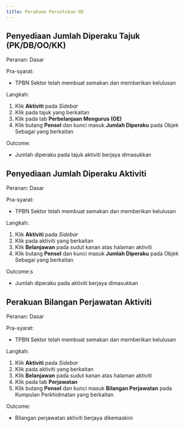```yaml
---
title: Perakuan Peruntukan OE
---
```


## Penyediaan Jumlah Diperaku Tajuk (PK/DB/OO/KK)
Peranan: Dasar

Pra-syarat:
* TPBN Sektor telah membuat semakan dan memberikan kelulusan

Langkah:
1. Klik **Aktiviti** pada *Sidebar*
2. Klik pada tajuk yang berkaitan
3. Klik pada tab **Perbelanjaan Mengurus (OE)**
4. Klik butang **Pensel** dan kunci masuk **Jumlah Diperaku** pada Objek Sebagai yang berkaitan

Outcome:
* Jumlah diperaku pada tajuk aktiviti berjaya dimasukkan

## Penyediaan Jumlah Diperaku Aktiviti
Peranan: Dasar

Pra-syarat:
* TPBN Sektor telah membuat semakan dan memberikan kelulusan

Langkah:
1. Klik **Aktiviti** pada *Sidebar*
2. Klik pada aktiviti yang berkaitan
3. Klik **Belanjawan** pada sudut kanan atas halaman aktiviti
4. Klik butang **Pensel** dan kunci masuk **Jumlah Diperaku** pada Objek Sebagai yang berkaitan

Outcome:s
* Jumlah diperaku pada aktiviti berjaya dimasukkan

## Perakuan Bilangan Perjawatan Aktiviti
Peranan: Dasar

Pra-syarat:
* TPBN Sektor telah membuat semakan dan memberikan kelulusan

Langkah:
1. Klik **Aktiviti** pada *Sidebar*
2. Klik pada aktiviti yang berkaitan
3. Klik **Belanjawan** pada sudut kanan atas halaman aktiviti
4. Klik pada tab **Perjawatan**
5. Klik butang **Pensel** dan kunci masuk **Bilangan Perjawatan** pada Kumpulan Perkhidmatan yang berkaitan

Outcome:
* Bilangan perjawatan aktiviti berjaya dikemaskini 